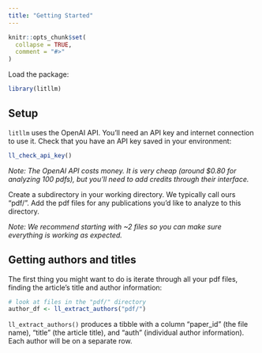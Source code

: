 ```yaml
---
title: "Getting Started"
---
```


```r
knitr::opts_chunk$set(
  collapse = TRUE,
  comment = "#>"
)
```

Load the package:

```r
library(litllm)
```

## Setup

`litllm` uses the OpenAI API. You'll need an API key and internet connection to use it. Check that you have an API key saved in your environment:

```r
ll_check_api_key()
```

_Note: The OpenAI API costs money. It is very cheap (around $0.80 for analyzing 100 pdfs), but you'll need to add credits through their interface._

Create a subdirectory in your working directory. We typically call ours "pdf/". Add the pdf files for any publications you'd like to analyze to this directory. 

_Note: We recommend starting with ~2 files so you can make sure everything is working as expected._

## Getting authors and titles

The first thing you might want to do is iterate through all your pdf files, finding the article's title and author information:

```r
# look at files in the "pdf/" directory
author_df <- ll_extract_authors("pdf/")
```

`ll_extract_authors()` produces a tibble with a column "paper_id" (the file name), "title" (the article title), and "auth" (individual author information). Each author will be on a separate row.

